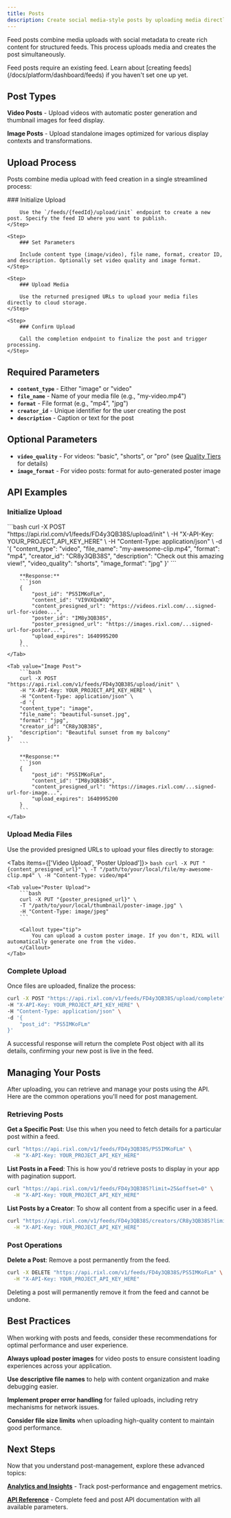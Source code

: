```yaml
---
title: Posts
description: Create social media-style posts by uploading media directly to feeds.
---
```



Feed posts combine media uploads with social metadata to create rich content for structured feeds.
This process uploads media and creates the post simultaneously.

[//]: # (// TODO: Add a screenshot of the post creation interface.)

<Callout type="info">
    Feed posts require an existing feed. Learn about [creating feeds](/docs/platform/dashboard/feeds) if you haven't set one up yet.
</Callout>

## Post Types

**Video Posts** - Upload videos with automatic poster generation and thumbnail images for feed display.

**Image Posts** - Upload standalone images optimized for various display contexts and transformations.

## Upload Process

Posts combine media upload with feed creation in a single streamlined process:

<Steps>
    <Step>
        ### Initialize Upload

        Use the `/feeds/{feedId}/upload/init` endpoint to create a new post. Specify the feed ID where you want to publish.
    </Step>

    <Step>
        ### Set Parameters

        Include content type (image/video), file name, format, creator ID, and description. Optionally set video quality and image format.
    </Step>

    <Step>
        ### Upload Media

        Use the returned presigned URLs to upload your media files directly to cloud storage.
    </Step>

    <Step>
        ### Confirm Upload

        Call the completion endpoint to finalize the post and trigger processing.
    </Step>
</Steps>

## Required Parameters

- **`content_type`** - Either "image" or "video"
- **`file_name`** - Name of your media file (e.g., "my-video.mp4")
- **`format`** - File format (e.g., "mp4", "jpg")
- **`creator_id`** - Unique identifier for the user creating the post
- **`description`** - Caption or text for the post

## Optional Parameters

- **`video_quality`** - For videos: "basic", "shorts", or "pro" (see [Quality Tiers](/docs/platform/uploads/video-processing/quality-tiers) for details)
- **`image_format`** - For video posts: format for auto-generated poster image

## API Examples

### Initialize Upload

<Tabs>
    <Tab value="Video Post">
        ```bash
        curl -X POST "https://api.rixl.com/v1/feeds/FD4y3QB38S/upload/init" \
        -H "X-API-Key: YOUR_PROJECT_API_KEY_HERE" \
        -H "Content-Type: application/json" \
        -d '{
        "content_type": "video",
        "file_name": "my-awesome-clip.mp4",
        "format": "mp4",
        "creator_id": "CR8y3QB38S",
        "description": "Check out this amazing view!",
        "video_quality": "shorts",
        "image_format": "jpg"
    }'
        ```

        **Response:**
        ```json
        {
            "post_id": "PS5IMKoFLm",
            "content_id": "VI9VXQxWXQ",
            "content_presigned_url": "https://videos.rixl.com/...signed-url-for-video...",
            "poster_id": "IM8y3QB38S",
            "poster_presigned_url": "https://images.rixl.com/...signed-url-for-poster...",
            "upload_expires": 1640995200
        }
        ```
    </Tab>

    <Tab value="Image Post">
        ```bash
        curl -X POST "https://api.rixl.com/v1/feeds/FD4y3QB38S/upload/init" \
        -H "X-API-Key: YOUR_PROJECT_API_KEY_HERE" \
        -H "Content-Type: application/json" \
        -d '{
        "content_type": "image",
        "file_name": "beautiful-sunset.jpg",
        "format": "jpg",
        "creator_id": "CR8y3QB38S",
        "description": "Beautiful sunset from my balcony"
    }'
        ```

        **Response:**
        ```json
        {
            "post_id": "PS5IMKoFLm",
            "content_id": "IM8y3QB38S",
            "content_presigned_url": "https://images.rixl.com/...signed-url-for-image...",
            "upload_expires": 1640995200
        }
        ```
    </Tab>
</Tabs>

### Upload Media Files

Use the provided presigned URLs to upload your files directly to storage:

<Tabs items={['Video Upload', 'Poster Upload']}>
    <Tab value="Video Upload">
        ```bash
        curl -X PUT "{content_presigned_url}" \
        -T "/path/to/your/local/file/my-awesome-clip.mp4" \
        -H "Content-Type: video/mp4"
        ```
    </Tab>

    <Tab value="Poster Upload">
        ```bash
        curl -X PUT "{poster_presigned_url}" \
        -T "/path/to/your/local/thumbnail/poster-image.jpg" \
        -H "Content-Type: image/jpeg"
        ```

        <Callout type="tip">
            You can upload a custom poster image. If you don't, RIXL will automatically generate one from the video.
        </Callout>
    </Tab>
</Tabs>

### Complete Upload

Once files are uploaded, finalize the process:

```bash
curl -X POST "https://api.rixl.com/v1/feeds/FD4y3QB38S/upload/complete" \
-H "X-API-Key: YOUR_PROJECT_API_KEY_HERE" \
-H "Content-Type: application/json" \
-d '{
    "post_id": "PS5IMKoFLm"
}'
```

<Callout type="success">
    A successful response will return the complete Post object with all its details, confirming your new post is live in the feed.
</Callout>

## Managing Your Posts

After uploading, you can retrieve and manage your posts using the API. Here are the common operations you'll need for post management.

### Retrieving Posts

**Get a Specific Post**: Use this when you need to fetch details for a particular post within a feed.

```bash
curl "https://api.rixl.com/v1/feeds/FD4y3QB38S/PS5IMKoFLm" \
  -H "X-API-Key: YOUR_PROJECT_API_KEY_HERE"
```

**List Posts in a Feed**: This is how you'd retrieve posts to display in your app with pagination support.

```bash
curl "https://api.rixl.com/v1/feeds/FD4y3QB38S?limit=25&offset=0" \
  -H "X-API-Key: YOUR_PROJECT_API_KEY_HERE"
```

**List Posts by a Creator**: To show all content from a specific user in a feed.

```bash
curl "https://api.rixl.com/v1/feeds/FD4y3QB38S/creators/CR8y3QB38S?limit=25&offset=0" \
  -H "X-API-Key: YOUR_PROJECT_API_KEY_HERE"
```

### Post Operations

**Delete a Post**: Remove a post permanently from the feed.

```bash
curl -X DELETE "https://api.rixl.com/v1/feeds/FD4y3QB38S/PS5IMKoFLm" \
  -H "X-API-Key: YOUR_PROJECT_API_KEY_HERE"
```

<Callout type="warn">
    Deleting a post will permanently remove it from the feed and cannot be undone.
</Callout>

## Best Practices

When working with posts and feeds, consider these recommendations for optimal performance and user experience.

**Always upload poster images** for video posts to ensure consistent loading experiences across your application.

**Use descriptive file names** to help with content organization and make debugging easier.

**Implement proper error handling** for failed uploads, including retry mechanisms for network issues.

**Consider file size limits** when uploading high-quality content to maintain good performance.

## Next Steps

Now that you understand post-management, explore these advanced topics:

**[Analytics and Insights](https://dash.rixl.com)** - Track post-performance and engagement metrics.

**[API Reference](/api-reference/feeds)** - Complete feed and post API documentation with all available parameters.